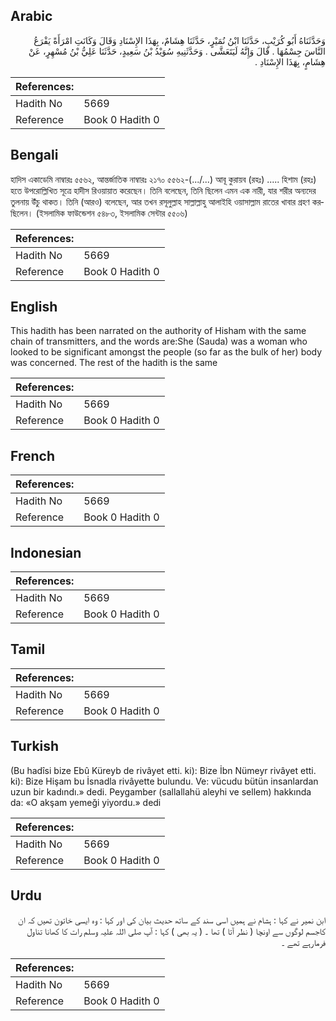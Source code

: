 ## Arabic


<div dir="rtl" lang="ar" style={{fontSize:'larger',backgroundColor:'#f8f9fa',padding:20}}>
وَحَدَّثَنَاهُ أَبُو كُرَيْبٍ، حَدَّثَنَا ابْنُ نُمَيْرٍ، حَدَّثَنَا هِشَامٌ، بِهَذَا الإِسْنَادِ وَقَالَ وَكَانَتِ امْرَأَةً يَفْرَعُ النَّاسَ جِسْمُهَا ‏.‏ قَالَ وَإِنَّهُ لَيَتَعَشَّى ‏.‏ وَحَدَّثَنِيهِ سُوَيْدُ بْنُ سَعِيدٍ، حَدَّثَنَا عَلِيُّ بْنُ مُسْهِرٍ، عَنْ هِشَامٍ، بِهَذَا الإِسْنَادِ ‏.‏
</div>
<div style={{backgroundColor:'#f8f9fa',padding:20, marginBottom: 10}}><table> <thead> <tr> <th>References:</th> <th></th> </tr> </thead> <tbody><tr><td>Hadith No</td><td>5669</td></tr><tr><td>Reference</td><td>Book 0 Hadith 0</td></tr></tbody></table></div>

## Bengali


<div dir="ltr" lang="bn" style={{fontSize:'larger',backgroundColor:'#f8f9fa',padding:20}}>
হাদিস একাডেমি নাম্বারঃ ৫৫৬২, আন্তর্জাতিক নাম্বারঃ ২১৭০ ৫৫৬২-(.../...) আবূ কুরায়ব (রহঃ) ..... হিশাম (রহঃ) হতে উপরোল্লিখিত সূত্রে হাদীস রিওয়ায়াত করেছেন। তিনি বলেছেন, তিনি ছিলেন এমন এক নারী, যার শরীর অন্যদের তুলনায় উঁচু থাকত। তিনি (আরও) বলেছেন, আর তখন রসূলুল্লাহ সাল্লাল্লাহু আলাইহি ওয়াসাল্লাম রাতের খাবার গ্রহণ করছিলেন। (ইসলামিক ফাউন্ডেশন ৫৪৮৩, ইসলামিক সেন্টার ৫৫০৬)
</div>
<div style={{backgroundColor:'#f8f9fa',padding:20, marginBottom: 10}}><table> <thead> <tr> <th>References:</th> <th></th> </tr> </thead> <tbody><tr><td>Hadith No</td><td>5669</td></tr><tr><td>Reference</td><td>Book 0 Hadith 0</td></tr></tbody></table></div>

## English


<div dir="ltr" lang="en" style={{fontSize:'larger',backgroundColor:'#f8f9fa',padding:20}}>
This hadith has been narrated on the authority of Hisham with the same chain of transmitters, and the words are:She (Sauda) was a woman who looked to be significant amongst the people (so far as the bulk of her) body was concerned. The rest of the hadith is the same
</div>
<div style={{backgroundColor:'#f8f9fa',padding:20, marginBottom: 10}}><table> <thead> <tr> <th>References:</th> <th></th> </tr> </thead> <tbody><tr><td>Hadith No</td><td>5669</td></tr><tr><td>Reference</td><td>Book 0 Hadith 0</td></tr></tbody></table></div>

## French


<div dir="ltr" lang="fr" style={{fontSize:'larger',backgroundColor:'#f8f9fa',padding:20}}>

</div>
<div style={{backgroundColor:'#f8f9fa',padding:20, marginBottom: 10}}><table> <thead> <tr> <th>References:</th> <th></th> </tr> </thead> <tbody><tr><td>Hadith No</td><td>5669</td></tr><tr><td>Reference</td><td>Book 0 Hadith 0</td></tr></tbody></table></div>

## Indonesian


<div dir="ltr" lang="id" style={{fontSize:'larger',backgroundColor:'#f8f9fa',padding:20}}>

</div>
<div style={{backgroundColor:'#f8f9fa',padding:20, marginBottom: 10}}><table> <thead> <tr> <th>References:</th> <th></th> </tr> </thead> <tbody><tr><td>Hadith No</td><td>5669</td></tr><tr><td>Reference</td><td>Book 0 Hadith 0</td></tr></tbody></table></div>

## Tamil


<div dir="ltr" lang="ta" style={{fontSize:'larger',backgroundColor:'#f8f9fa',padding:20}}>

</div>
<div style={{backgroundColor:'#f8f9fa',padding:20, marginBottom: 10}}><table> <thead> <tr> <th>References:</th> <th></th> </tr> </thead> <tbody><tr><td>Hadith No</td><td>5669</td></tr><tr><td>Reference</td><td>Book 0 Hadith 0</td></tr></tbody></table></div>

## Turkish


<div dir="ltr" lang="tr" style={{fontSize:'larger',backgroundColor:'#f8f9fa',padding:20}}>
(Bu hadîsi bize Ebû Küreyb de rivâyet etti. ki): Bize İbn Nümeyr rivâyet etti. ki): Bize Hişam bu İsnadla rivâyette bulundu. Ve: vücudu bütün insanlardan uzun bir kadındı.» dedi. Peygamber (sallallahü aleyhi ve sellem) hakkında da: «O akşam yemeği yiyordu.» dedi
</div>
<div style={{backgroundColor:'#f8f9fa',padding:20, marginBottom: 10}}><table> <thead> <tr> <th>References:</th> <th></th> </tr> </thead> <tbody><tr><td>Hadith No</td><td>5669</td></tr><tr><td>Reference</td><td>Book 0 Hadith 0</td></tr></tbody></table></div>

## Urdu


<div dir="rtl" lang="ur" style={{fontSize:'larger',backgroundColor:'#f8f9fa',padding:20}}>
ابن نمیر نے کہا : ہشام نے ہمیں اسی سند کے ساتھ حدیث بیان کی اور کہا : وہ ایسی خاتون تھیں کہ ان کاجسم لوگوں سے اونچا ( نظر آتا ) تھا ۔ ( یہ بھی ) کہا : آپ صلی اللہ علیہ وسلم رات کا کھانا تناول فرمارہے تھے ۔
</div>
<div style={{backgroundColor:'#f8f9fa',padding:20, marginBottom: 10}}><table> <thead> <tr> <th>References:</th> <th></th> </tr> </thead> <tbody><tr><td>Hadith No</td><td>5669</td></tr><tr><td>Reference</td><td>Book 0 Hadith 0</td></tr></tbody></table></div>